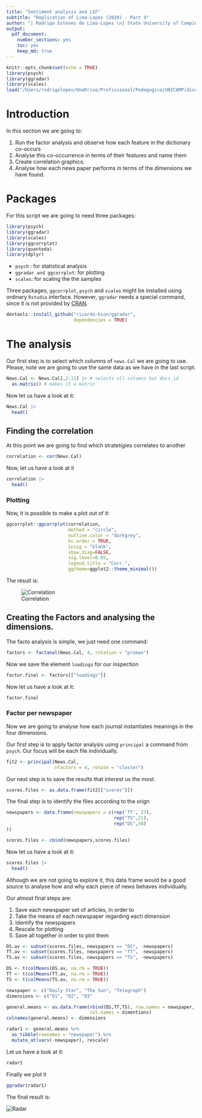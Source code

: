 ```yaml
---
title: "Sentiment analysis and LSF"
subtitle: "Replication of Lima-Lopes (2020) - Part 4"
author: "| Rodrigo Esteves de Lima-Lopes \n| State University of Campinas \n| rll307@unicamp.br\n"
output: 
  pdf_document:
    number_sections: yes
    toc: yes
    keep_md: true
---
```


```r
knitr::opts_chunk$set(echo = TRUE)
library(psych)
library(ggradar)
library(scales)
load("/Users/rodrigolopes/OneDrive/Profissional/Pedagogico/UNICAMP/disciplinas/pos/R/lp192_2021/rep_mod_4.RData")
```

# Introduction

In this section we are going to:

1.  Run the factor analysis and observe how each feature in the dictionary co-occurs
2.  Analyse this co-occurrence in terms of their features and name them
3.  Create correlation graphics.
4.  Analyse how each news paper performs in terms of the dimensions we have found.

# Packages

For this script we are going to need three packages:

```r
library(psych)
library(ggradar)
library(scales)
library(ggcorrplot)
library(quanteda)
library(dplyr)
```

-   `psych` : for statistical analysis
-   `ggradar and ggcorrplot`: for plotting
-   `scales`: for scaling the the samples

Three packages, `ggcorrplot`, `psych` and `scales` might be installed using ordinary `Rstudio` interface. However, `ggradar` needs a special command, since it is not provided by [CRAN](https://cran.r-project.org/).

```r
devtools::install_github("ricardo-bion/ggradar", 
                         dependencies = TRUE)
```

# The analysis

Our first step is to select which columns of `news.Cal` we are going to use. Please, note we are going to use the same data as we have in the last script.

```r
News.Cal <- News.Cal[,2:11] |> # selects all columns but docs_id
  as.matrix() # makes it a matrix
```

Now let us have a look at it:

```r
News.Cal |>
  head()
```

## Finding the correlation

At this point we are going to find which stratetigies correlates to another

```r
correlation <- cor(News.Cal)
```

Now, let us have a look at it

```r
correlation |>
  head()
```

### Plotting

Now, it is possible to make a plot out of it:

```r
ggcorrplot::ggcorrplot(correlation, 
                       method = "circle", 
                       outline.color = "darkgrey", 
                       hc.order = TRUE,
                       insig = "blank",
                       show.diag=FALSE, 
                       sig.level=0.05,
                       legend.title = "Corr.", 
                       ggtheme=ggplot2::theme_minimal())
```

The result is:

![Correlation](images/corr.png)

## Creating the Factors and analysing the dimensions.

The facto analysis is simple, we just need one command:

```r
factors <- factanal(News.Cal, 4, rotation = "promax")
```

Now we save the element `loadings` for our inspection

```r
factor.final <- factors[["loadings"]]
```

Now let us have a look at it:

```r
factor.final
```

### Factor per newspaper

Now we are going to analyse how each journal instantiates meanings in the four dimensions.

Our first step is to apply factor analysis using `principal` a command from `psych`. Our focus will be each file individually.

```r
fit2 <- principal(News.Cal, 
                  nfactors = 4, rotate = "cluster")
```

Our next step is to save the results that interest us the most.

```r

scores.files <- as.data.frame(fit2[["scores"]])

```

The final step is to identify the files according to the orign

```r

newspapers <- data.frame(newspapers = c(rep('TT', 27),
                                        rep("TS",21),
                                        rep("DS",50)
))

scores.files <- cbind(newspapers,scores.files)
```

Now let us have a look at it:

```r

scores.files |>
  head()
```

Although we are not going to explore it, this data frame would be a good source to analyse how and why each piece of news behaves individually.

Our almost final steps are:

1.  Save each newspaper set of articles, in order to
2.  Take the means of each newspaper regarding each dimension
3.  Identify the newspapers
4.  Rescale for plotting
5.  Save all together in order to plot them

```r

DS.av <- subset(scores.files, newspapers == "DS", -newspapers)
TT.av <- subset(scores.files, newspapers == "TT", -newspapers)
TS.av <- subset(scores.files, newspapers == "TS", -newspapers)

DS <- t(colMeans(DS.av, na.rm = TRUE))
TT <- t(colMeans(TT.av, na.rm = TRUE))
TS <- t(colMeans(TS.av, na.rm = TRUE))

newspaper <- c("Daily Star", "The Sun", "Telegraph")
dimensions <- c("D1", "D2", "D3"

general.means <- as.data.frame(rbind(DS,TT,TS), row.names = newspaper,
                               col.names = dimentions)
colnames(general.means) <- dimensions

radar1 <- general.means %>% 
  as_tibble(rownames = "newspaper") %>% 
  mutate_at(vars(-newspaper), rescale)
```

Let us have a look at it:

```r
radar1
```

Finally we plot it

```r
ggradar(radar1)
```

The final result is:

![](images/radar.png "Radar")
